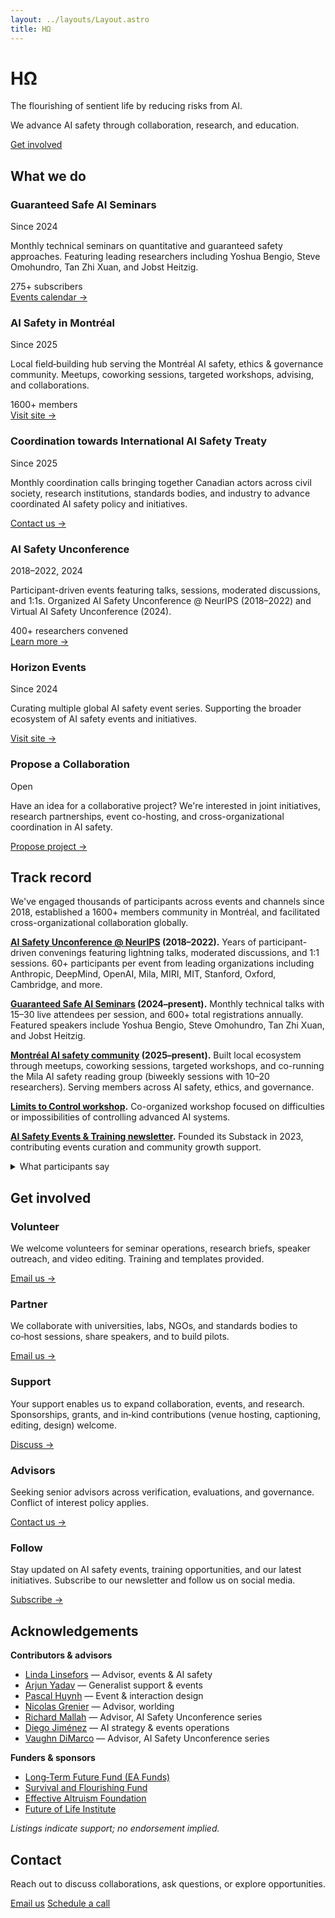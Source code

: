 ```yaml
---
layout: ../layouts/Layout.astro
title: HΩ
---
```


<div class="hero">

# HΩ

<div class="purpose-statement">The flourishing of sentient life by reducing risks from AI.</div>

<p class="mission-statement">We advance AI safety through collaboration, research, and education.</p>

<div class="cta-group">
  <a href="#get-involved" class="btn btn-primary">Get involved</a>
</div>

</div>

<section id="what-we-do">

## What we do

<div class="card-grid">

<div class="card">
  <div class="card-header">
    <h3>Guaranteed Safe AI Seminars</h3>
    <span class="card-meta">Since 2024</span>
  </div>
  <p>Monthly technical seminars on quantitative and guaranteed safety approaches. Featuring leading researchers including Yoshua Bengio, Steve Omohundro, Tan Zhi Xuan, and Jobst Heitzig.</p>
  <div class="card-stats">
    <span>275+ subscribers</span>
  </div>
  <a href="https://luma.com/guaranteedsafeaiseminars" class="card-link">Events calendar →</a>
</div>

<div class="card">
  <div class="card-header">
    <h3>AI Safety in Montréal</h3>
    <span class="card-meta">Since 2025</span>
  </div>
  <p>Local field‑building hub serving the Montréal AI safety, ethics & governance community. Meetups, coworking sessions, targeted workshops, advising, and collaborations.</p>
  <div class="card-stats">
    <span>1600+ members</span>
  </div>
  <a href="https://aisafetymontreal.org" class="card-link">Visit site →</a>
</div>

<div class="card">
  <div class="card-header">
    <h3>Coordination towards International AI Safety Treaty</h3>
    <span class="card-meta">Since 2025</span>
  </div>
  <p>Monthly coordination calls bringing together Canadian actors across civil society, research institutions, standards bodies, and industry to advance coordinated AI safety policy and initiatives.</p>
  <a href="mailto:team@horizonomega.org?subject=Canadian%20AI%20Safety%20Treaty" class="card-link">Contact us →</a>
</div>

<div class="card">
  <div class="card-header">
    <h3>AI Safety Unconference</h3>
    <span class="card-meta">2018–2022, 2024</span>
  </div>
  <p>Participant-driven events featuring talks, sessions, moderated discussions, and 1:1s. Organized AI Safety Unconference @ NeurIPS (2018–2022) and Virtual AI Safety Unconference (2024).</p>
  <div class="card-stats">
    <span>400+ researchers convened</span>
  </div>
  <a href="https://www.horizonevents.info/" class="card-link">Learn more →</a>
</div>

<div class="card">
  <div class="card-header">
    <h3>Horizon Events</h3>
    <span class="card-meta">Since 2024</span>
  </div>
  <p>Curating multiple global AI safety event series. Supporting the broader ecosystem of AI safety events and initiatives.</p>
  <a href="https://www.horizonevents.info/" class="card-link">Visit site →</a>
</div>

<div class="card">
  <div class="card-header">
    <h3>Propose a Collaboration</h3>
    <span class="card-meta">Open</span>
  </div>
  <p>Have an idea for a collaborative project? We're interested in joint initiatives, research partnerships, event co-hosting, and cross-organizational coordination in AI safety.</p>
  <a href="mailto:team@horizonomega.org?subject=Collaborative%20Project%20Proposal" class="card-link">Propose project →</a>
</div>

</div>

</section>

<section id="track-record">

## Track record

We've engaged thousands of participants across events and channels since 2018, established a 1600+ members community in Montréal, and facilitated cross-organizational collaboration globally.

**[AI Safety Unconference @ NeurIPS](https://www.horizonevents.info/events/ai-safety-unconference) (2018–2022).** Years of participant-driven convenings featuring lightning talks, moderated discussions, and 1:1 sessions. 60+ participants per event from leading organizations including Anthropic, DeepMind, OpenAI, Mila, MIRI, MIT, Stanford, Oxford, Cambridge, and more.

**[Guaranteed Safe AI Seminars](https://luma.com/guaranteedsafeaiseminars) (2024–present).** Monthly technical talks with 15–30 live attendees per session, and 600+ total registrations annually. Featured speakers include Yoshua Bengio, Steve Omohundro, Tan Zhi Xuan, and Jobst Heitzig.

**[Montréal AI safety community](https://aisafetymontreal.org/) (2025–present).** Built local ecosystem through meetups, coworking sessions, targeted workshops, and co-running the Mila AI safety reading group (biweekly sessions with 10–20 researchers). Serving members across AI safety, ethics, and governance.

**[Limits to Control workshop](http://limitstocontrol.org).** Co-organized workshop focused on difficulties or impossibilities of controlling advanced AI systems.

**[AI Safety Events & Training newsletter](https://aisafetyeventsandtraining.substack.com/).** Founded its Substack in 2023, contributing events curation and community growth support.

<details>
  <summary>What participants say</summary>
  <blockquote>"Helpful for keeping up with the cutting edge and for launching collaborations." — Haydn Belfield</blockquote>
  <blockquote>"Very useful to meet and talk with AI safety researchers at NeurIPS." — <strong>Esben Kran</strong></blockquote>
  <blockquote>"A great way to meet the best people in the area and propel daring ideas forward." — <strong>Stuart Armstrong</strong></blockquote>
  <blockquote>"Small discussion groups exposed me to new perspectives." — <strong>Adam Gleave</strong></blockquote>
</details>

</section>

<section id="get-involved">

## Get involved

<div class="card-grid">

<div class="card">
  <h3>Volunteer</h3>
  <p>We welcome volunteers for seminar operations, research briefs, speaker outreach, and video editing. Training and templates provided.</p>
  <a href="mailto:team@horizonomega.org?subject=Volunteering" class="card-link">Email us →</a>
</div>

<div class="card">
  <h3>Partner</h3>
  <p>We collaborate with universities, labs, NGOs, and standards bodies to co‑host sessions, share speakers, and to build pilots.</p>
  <a href="mailto:team@horizonomega.org?subject=Partnership" class="card-link">Email us →</a>
</div>

<div class="card">
  <h3>Support</h3>
  <p>Your support enables us to expand collaboration, events, and research. Sponsorships, grants, and in‑kind contributions (venue hosting, captioning, editing, design) welcome.</p>
  <a href="mailto:team@horizonomega.org?subject=Support" class="card-link">Discuss →</a>
</div>

<div class="card">
  <h3>Advisors</h3>
  <p>Seeking senior advisors across verification, evaluations, and governance. Conflict of interest policy applies.</p>
  <a href="mailto:team@horizonomega.org?subject=Advisors" class="card-link">Contact us →</a>
</div>

<div class="card">
  <h3>Follow</h3>
  <p>Stay updated on AI safety events, training opportunities, and our latest initiatives. Subscribe to our newsletter and follow us on social media.</p>
  <a href="https://horizonomega.substack.com/" class="card-link">Subscribe →</a>
</div>

</div>

</section>

<section id="acknowledgements">

## Acknowledgements

**Contributors & advisors**
- [Linda Linsefors](https://www.lesswrong.com/users/linda-linsefors) — Advisor, events & AI safety
- [Arjun Yadav](https://www.arjunyadav.net/) — Generalist support & events
- [Pascal Huynh](https://www.facebook.com/pozcal) — Event & interaction design
- [Nicolas Grenier](https://en.wikipedia.org/wiki/Nicolas_Grenier_(artist)) — Advisor, worlding
- [Richard Mallah](https://www.linkedin.com/in/richardmallah/) — Advisor, AI Safety Unconference series
- [Diego Jiménez](https://co.linkedin.com/in/diegomauriciojimenez/en) — AI strategy & events operations
- [Vaughn DiMarco](https://va.ug.hn/) — Advisor, AI Safety Unconference series

**Funders & sponsors**
- [Long‑Term Future Fund (EA Funds)](https://funds.effectivealtruism.org/funds/far-future)
- [Survival and Flourishing Fund](https://survivalandflourishing.fund/)
- [Effective Altruism Foundation](https://ea-foundation.org/)
- [Future of Life Institute](https://futureoflife.org/)

*Listings indicate support; no endorsement implied.*

</section>

<section id="contact">

## Contact

<p>Reach out to discuss collaborations, ask questions, or explore opportunities.</p>

<div class="cta-group">
  <a href="mailto:team@horizonomega.org" class="btn btn-primary">Email us</a>
  <a href="https://cal.com/horizonomega" class="btn btn-secondary">Schedule a call</a>
</div>

</section>
